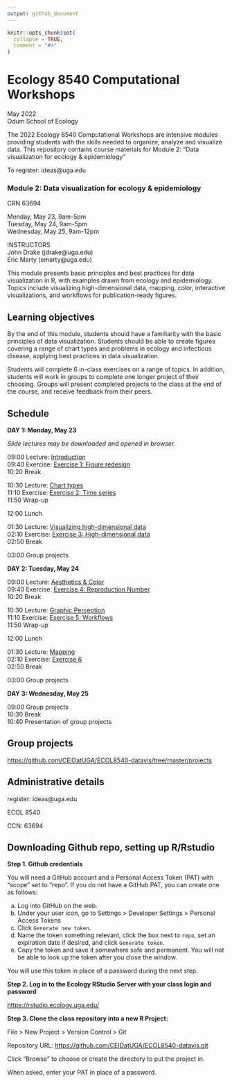 ```yaml
---
output: github_document
---
```


<!-- README.md is generated from README.Rmd. Please edit that file -->

```r
knitr::opts_chunk$set(
  collapse = TRUE,
  comment = "#>"
)
```

# Ecology 8540 Computational Workshops
May 2022  
Odum School of Ecology

The 2022 Ecology 8540 Computational Workshops are intensive modules providing students with the skills needed to organize, analyze and visualize data. This repository contains course materials for Module 2: "Data visualization for ecology & epidemiology" 

To register: ideas@uga.edu

### Module 2: Data visualization for ecology & epidemiology
CRN 63694

Monday, May 23, 9am-5pm  
Tuesday, May 24, 9am-5pm    
Wednesday, May 25, 9am-12pm

INSTRUCTORS  
John Drake (jdrake@uga.edu)  
Éric Marty (emarty@uga.edu)

This module presents basic principles and best practices for data visualization in R, with examples drawn from ecology and epidemiology. Topics include visualizing high-dimensional data, mapping, color, interactive visualizations, and workflows for publication-ready figures.

## Learning objectives

By the end of this module, students should have a familiarity with the basic principles of data visualization. Students should be able to create figures covering a range of chart types and problems in ecology and infectious disease, applying best practices in data visualization.

Students will complete 6 in-class exercises on a range of topics.  In addition, students will work in groups to complete one longer project of their choosing. Groups will present completed projects to the class at the end of the course, and receive feedback from their peers.

## Schedule

**DAY 1: Monday, May 23**

*Slide lectures may be downloaded and opened in browser.*

09:00   Lecture: [Introduction](https://github.com/CEIDatUGA/ECOL8540-datavis/blob/master/lectures/1_introduction.html)	 
09:40   Exercise: [Exercise 1: Figure redesign](https://github.com/CEIDatUGA/ECOL8540-datavis/blob/master/exercises/1_redesign.pdf)	 
10:20   Break

10:30   Lecture: [Chart types](https://github.com/CEIDatUGA/ECOL8540-datavis/blob/master/lectures/2_chart_types.html)	 
11:10   Exercise: [Exercise 2: Time series](https://github.com/CEIDatUGA/ECOL8540-datavis/blob/master/exercises/2_timeseries.pdf)	 
11:50   Wrap-up

12:00   Lunch

01:30   Lecture: [Visualizing high-dimensional data](https://github.com/CEIDatUGA/ECOL8540-datavis/blob/master/lectures/3_high_dimensional_data.html)	 
02:10   Exercise: [Exercise 3: High-dimensional data]()	 
02:50   Break

03:00    Group projects

**DAY 2: Tuesday, May 24**

09:00   Lecture: [Aesthetics & Color](https://github.com/CEIDatUGA/ECOL8540-datavis/blob/master/lectures/4_aesthetics_color.html)	 
09:40   Exercise: [Exercise 4: Reproduction Number]()	 
10:20   Break

10:30   Lecture: [Graphic Perception](https://github.com/CEIDatUGA/ECOL8540-datavis/blob/master/lectures/5_perception.html)	 
11:10   Exercise: [Exercise 5: Workflows]()	 
11:50   Wrap-up

12:00   Lunch

01:30   Lecture: [Mapping](https://github.com/CEIDatUGA/ECOL8540-datavis/blob/master/lectures/6_maps.html)	 
02:10   Exercise: [Exercise 6](https://github.com/CEIDatUGA/ECOL8540-datavis/blob/master/lectures/6_maps.html)	 
02:50   Break

03:00   Group projects

**DAY 3: Wednesday, May 25**

09:00   Group projects  
10:30   Break  
10:40   Presentation of group projects  

## Group projects

<https://github.com/CEIDatUGA/ECOL8540-datavis/tree/master/projects>

## Administrative details

register: ideas@uga.edu

ECOL 8540  

CCN: 63694

## Downloading Github repo, setting up R/Rstudio

**Step 1. Github credentials**

You will need a GitHub account and a Personal Access Token (PAT) with "scope" set to "repo". If you do not have a GitHub PAT, you can create one as follows: 

a. Log into GitHub on the web.
b. Under your user icon, go to Settings > Developer Settings > Personal Access Tokens
c. Click `Generate new token`.
d. Name the token something relevant, click the box next to `repo`, set an expiration date if desired, and click `Generate token`.  
e. Copy the token and save it somewhere safe and permanent. You will not be able to look up the token after you close the window.

You will use this token in place of a password during the next step.

**Step 2. Log in to the Ecology RStudio Server with your class login and password**

<https://rstudio.ecology.uga.edu/> 

**Step 3. Clone the class repository into a new R Project:**

File > New Project > Version Control > Git

Repository URL: <https://github.com/CEIDatUGA/ECOL8540-datavis.git>

Click "Browse" to choose or create the directory to put the project in. 

When asked, enter your PAT in place of a password.